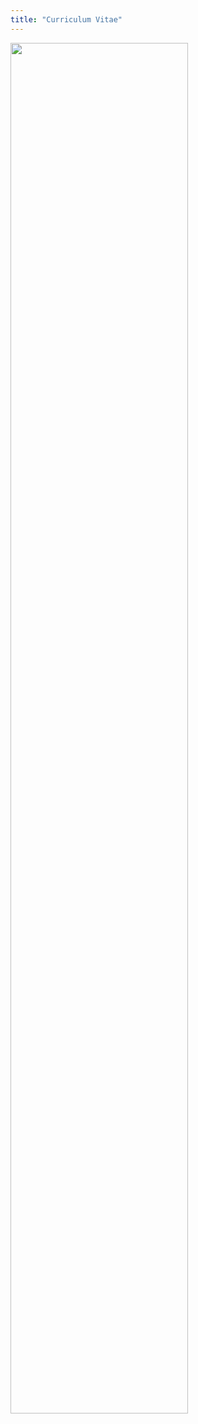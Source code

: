 ```yaml
---
title: "Curriculum Vitae"
---
```


<img src="Documents/Michael Denham_CV_11.2.2022.pdf" style="width:75%">